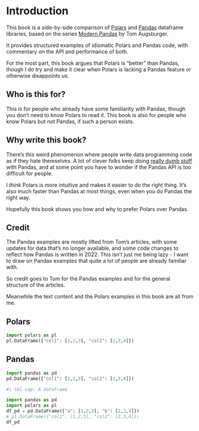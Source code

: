 # Introduction

This book is a side-by-side comparison of [Polars](https://www.pola.rs/)
and [Pandas](https://pandas.pydata.org/) dataframe libraries,
based on the series [Modern Pandas](https://tomaugspurger.github.io/posts/modern-8-scaling/) by Tom Augsburger.

It provides structured examples of idiomatic Polars and Pandas code, with commentary on the API and performance of both.

For the most part, this book argues that Polars is "better" than Pandas, though I do try and make it clear when Polars is lacking a Pandas feature or otherwise disappoints us.

## Who is this for?

This is for people who already have some familiarity with Pandas, though you don't need to know Polars to read it.
This book is also for people who know Polars but not Pandas, if such a person exists.

## Why write this book?

There's this weird phenomenon where people write data programming code as if they hate themselves.
A lot of clever folks keep doing [really dumb stuff](https://www.aidancooper.co.uk/pandas-anti-patterns/)
with Pandas, and at some point you have to wonder if the Pandas API is too difficult for people.

I *think* Polars is more intuitive and makes it easier to do the right thing. It's also much faster than Pandas at most things, even when you do Pandas the right way.

Hopefully this book shows you how and why to prefer Polars over Pandas.

## Credit

The Pandas examples are mostly lifted from Tom's articles, with some updates for data that's no longer available, and some
code changes to reflect how Pandas is written in 2022. This isn't just me being lazy - I want to draw on Pandas examples that
quite a lot of people are already familiar with.

So credit goes to Tom for the Pandas examples and for the general structure of the articles.

Meanwhile the text content and the Polars examples in this book are all from me.


::: {.panel-tabset}
## Polars

``` python
import polars as pl
pl.DataFrame({"col1": [1,2,3], "col2": [2,3,4]})
```

## Pandas

``` python
import pandas as pd
pd.DataFrame({"col1": [1,2,3], "col2": [2,3,4]})
```

:::

```python
#| tbl-cap: A dataframe

import pandas as pd
import polars as pl
df_pd = pd.DataFrame({"a": [1,2,3], "b": [2,3,4]})
# pl.DataFrame({"col1": [1,2,3], "col2": [2,3,4]})
df_pd
```